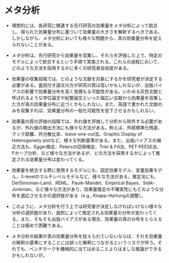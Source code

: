 
# メタ分析

-   理想的には、各研究に関連する先行研究の効果量をメタ分析によって統合し、得られた効果量分布に基づいて効果量の大きさを解釈するべきである。しかしながら、メタ分析においても様々な問題から、真の効果量分布を捉えられないことがある。

-   メタ分析は、先行研究から効果量を収集し、それらを評価した上で、特定のモデルによって統合するという手順で実施される。これらの過程において、どのような方法を採用するかに多くの研究者自由度がある。

-   効果量の収集段階では、どのような文献を対象にするかを研究者が決定する必要がある。査読付き論文の方が研究の質は高いかもしれないが、出版バイアスの影響で効果量分布を高く見積もる可能性がある。いわゆる灰色文献と呼ばれるような学位論文や紀要論文といった幅広い文献から効果量を収集した方が真の効果量分布に近づくかもしれない。また、英語で書かれた文献のみを収集すれば、効果量分布の一般化可能性を低下させるかもしれない。

-   効果量の質の評価の段階では、外れ値を評価して分析から除外する必要があるが、外れ値の検出方法にも様々な方法がある。例えば、外部標準化残差、クック距離、共分散比率、leave-one-out法、Graphic Display of Heterogeneity plotなど、様々な判断基準がある。また、出版バイアスの補正方法も、Egger検定、Petersの回帰検定、Trim & Fill法、PET-PEESE法、Pカーブ分析、など様々な方法があるが、どの方法を採用するかによって推定される効果量分布は変わってくる。

-   効果量を統合する際に使用するモデルにも、固定効果モデル、変量効果モデル、3-levelのマルチレベルモデルなど、様々な方法がある。推定法にも、DerSimonian-Laird、REML、Paule-Mandel、Empirical Bayes、Sidik-Jonkman、など様々な方法があり、効果量推定の不確実性にもどのような分布を適応させるかの選択肢がある（e.g., Knapp-Hartungの調整）。

-   このように、メタ分析を行う上では研究者が決定しなければいけない様々な分析の選択肢があり、選択によって推定される効果量の分布が変わってくる。また、そもそも出版バイアスがある場合、効果量の真の分布をとらえることは極めて困難である。

-   メタ分析の結果が真の効果量分布を捉えられていないならば、それを効果量の解釈の基準にすることには誤った解釈につながるというリスクが伴う。それでも、ベンチマークを機械的に当てはめることよりはましな推論ができるかもしれないが。
